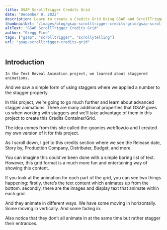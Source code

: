 ```yaml
---
title: GSAP ScrollTrigger Credits Grid
date: "December 8, 2022"
description: Learn to create a Credits Grid Using GSAP and ScrollTrigger
thumbnailUrl: "/images/blog/gsap-scrolltrigger-credits-grid/gsap-scrolltrigger-credits-grid-tutorial.jpg"
altText: "GSAP ScrollTrigger Credits Grid"
author: "Gregg Fine"
tags: ["gsap", "scrolltrigger", "scrollytelling"]
url: "gsap-scrolltrigger-credits-grid"
---
```


## Introduction

    In the Text Reveal Animation project, we learned about staggered animations.

And we saw a simple form of using staggers where we applied a number to the stagger property.

In this project, we’re going to go much further and learn about advanced stagger animations.
There are many additional properties that GSAP gives us when working with staggers and
we’ll take advantage of them in this project to create this Credits Container/Grid.

The idea comes from this site called the-goonies.webflow.io and I created my own version of it
for this project.

As I scroll down, I get to this credits section where we see the Release date, Story by, Production Company,
Distributer, Budget, and more.

You can imagine this could’ve been done with a simple boring list of text.
However, this grid format is a much more fun and entertaining way of showing this content.

If you look at the animation for each part of the grid, you can see two things happening:
firstly, there’s the text content which animates up from the bottom.
secondly, there are the images and display text that animate within each grid.

And they animate in different ways.
We have some moving in horizontally. Some moving in vertically.
And some fading in.

Also notice that they don’t all animate in at the same time but rather stagger their entrances.
